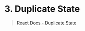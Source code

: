 # 3. Duplicate State
> [React Docs - Duplicate State](https://react.dev/learn/choosing-the-state-structure#avoid-duplication-in-state)
